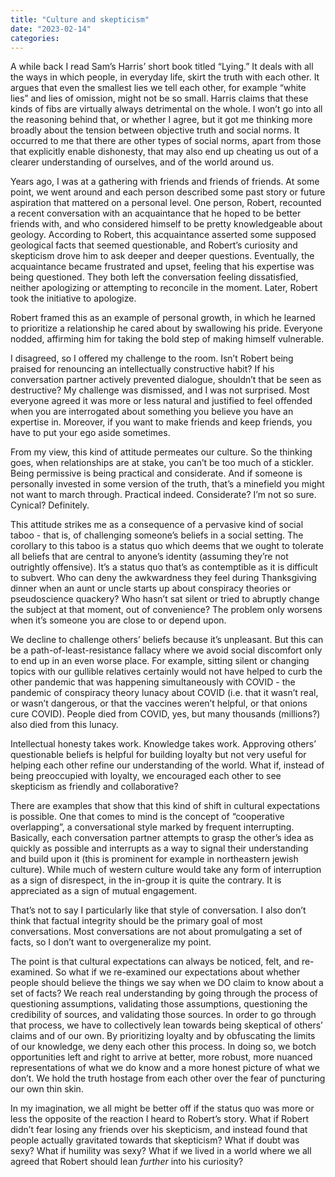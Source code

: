 ```yaml
---
title: "Culture and skepticism"
date: "2023-02-14"
categories:
---
```


A while back I read Sam’s Harris’ short book titled “Lying.” It deals with all the ways in which people, in everyday life, skirt the truth with each other. It argues that even the smallest lies we tell each other, for example “white lies” and lies of omission, might not be so small. Harris claims that these kinds of fibs are virtually always detrimental on the whole. I won’t go into all the reasoning behind that, or whether I agree, but it got me thinking more broadly about the tension between objective truth and social norms. It occurred to me that there are other types of social norms, apart from those that explicitly enable dishonesty, that may also end up cheating us out of a clearer understanding of ourselves, and of the world around us.

Years ago, I was at a gathering with friends and friends of friends. At some point, we went around and each person described some past story or future aspiration that mattered on a personal level. One person, Robert, recounted a recent conversation with an acquaintance that he hoped to be better friends with, and who considered himself to be pretty knowledgeable about geology. According to Robert, this acquaintance asserted some supposed geological facts that seemed questionable, and Robert's curiosity and skepticism drove him to ask deeper and deeper questions. Eventually, the acquaintance became frustrated and upset, feeling that his expertise was being questioned. They both left the conversation feeling dissatisfied, neither apologizing or attempting to reconcile in the moment. Later, Robert took the initiative to apologize.

Robert framed this as an example of personal growth, in which he learned to prioritize a relationship he cared about by swallowing his pride. Everyone nodded, affirming him for taking the bold step of making himself vulnerable.

I disagreed, so I offered my challenge to the room. Isn't Robert being praised for renouncing an intellectually constructive habit? If his conversation partner actively prevented dialogue, shouldn’t that be seen as destructive? My challenge was dismissed, and I was not surprised. Most everyone agreed it was more or less natural and justified to feel offended when you are interrogated about something you believe you have an expertise in. Moreover, if you want to make friends and keep friends, you have to put your ego aside sometimes.

From my view, this kind of attitude permeates our culture. So the thinking goes, when relationships are at stake, you can’t be too much of a stickler. Being permissive is being practical and considerate. And if someone is personally invested in some version of the truth, that’s a minefield you might not want to march through. Practical indeed. Considerate? I'm not so sure. Cynical? Definitely.

This attitude strikes me as a consequence of a pervasive kind of social taboo - that is, of challenging someone’s beliefs in a social setting. The corollary to this taboo is a status quo which deems that we ought to tolerate all beliefs that are central to anyone’s identity (assuming they're not outrightly offensive). It’s a status quo that’s as contemptible as it is difficult to subvert. Who can deny the awkwardness they feel during Thanksgiving dinner when an aunt or uncle starts up about conspiracy theories or pseudoscience quackery? Who hasn’t sat silent or tried to abruptly change the subject at that moment, out of convenience? The problem only worsens when it’s someone you are close to or depend upon.

We decline to challenge others’ beliefs because it’s unpleasant. But this can be a path-of-least-resistance fallacy where we avoid social discomfort only to end up in an even worse place. For example, sitting silent or changing topics with our gullible relatives certainly would not have helped to curb the other pandemic that was happening simultaneously with COVID - the pandemic of conspiracy theory lunacy about COVID (i.e. that it wasn’t real, or wasn’t dangerous, or that the vaccines weren’t helpful, or that onions cure COVID). People died from COVID, yes, but many thousands (millions?) also died from this lunacy.

Intellectual honesty takes work. Knowledge takes work. Approving others’ questionable beliefs is helpful for building loyalty but not very useful for helping each other refine our understanding of the world. What if, instead of being preoccupied with loyalty, we encouraged each other to see skepticism as friendly and collaborative?

There are examples that show that this kind of shift in cultural expectations is possible. One that comes to mind is the concept of “cooperative overlapping", a conversational style marked by frequent interrupting. Basically, each conversation partner attempts to grasp the other's idea as quickly as possible and interrupts as a way to signal their understanding and build upon it (this is prominent for example in northeastern jewish culture). While much of western culture would take any form of interruption as a sign of disrespect, in the in-group it is quite the contrary. It is appreciated as a sign of mutual engagement.

That's not to say I particularly like that style of conversation. I also don't think that factual integrity should be the primary goal of most conversations. Most conversations are not about promulgating a set of facts, so I don't want to overgeneralize my point.

The point is that cultural expectations can always be noticed, felt, and re-examined. So what if we re-examined our expectations about whether people should believe the things we say when we DO claim to know about a set of facts? We reach real understanding by going through the process of questioning assumptions, validating those assumptions, questioning the credibility of sources, and validating those sources. In order to go through that process, we have to collectively lean towards being skeptical of others’ claims and of our own. By prioritizing loyalty and by obfuscating the limits of our knowledge, we deny each other this process. In doing so, we botch opportunities left and right to arrive at better, more robust, more nuanced representations of what we do know and a more honest picture of what we don’t. We hold the truth hostage from each other over the fear of puncturing our own thin skin.

In my imagination, we all might be better off if the status quo was more or less the opposite of the reaction I heard to Robert’s story. What if Robert didn’t fear losing any friends over his skepticism, and instead found that people actually gravitated towards that skepticism? What if doubt was sexy? What if humility was sexy? What if we lived in a world where we all agreed that Robert should lean *further* into his curiosity?
